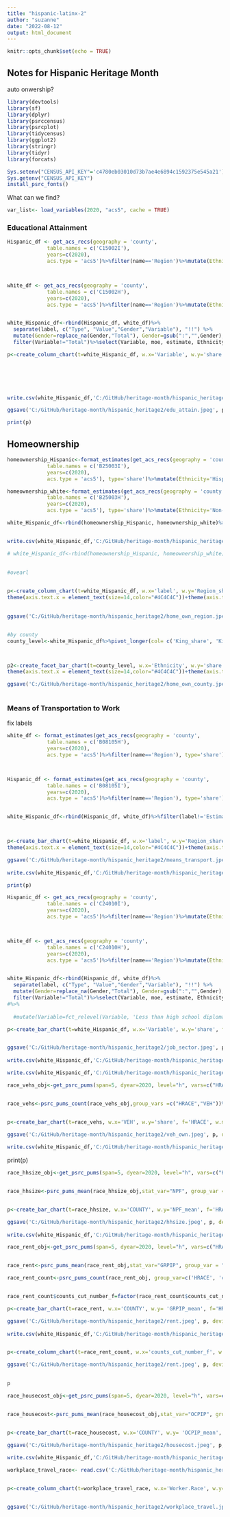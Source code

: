 ```yaml
---
title: "hispanic-latinx-2"
author: "suzanne"
date: "2022-08-12"
output: html_document
---
```


```r
knitr::opts_chunk$set(echo = TRUE)
```

## Notes for Hispanic Heritage Month

auto onwership?

```r
library(devtools)
library(sf)
library(dplyr)
library(psrccensus)
library(psrcplot)
library(tidycensus)
library(ggplot2)
library(stringr)
library(tidyr)
library(forcats)

Sys.setenv("CENSUS_API_KEY"='c4780eb03010d73b7ae4e6894c1592375e545a21')
Sys.getenv("CENSUS_API_KEY")
install_psrc_fonts()

```

What can we find?
```r
var_list<- load_variables(2020, "acs5", cache = TRUE)
```


### Educational Attainment


```r




Hispanic_df <- get_acs_recs(geography = 'county',
             table.names = c('C15002I'),
             years=c(2020),
             acs.type = 'acs5')%>%filter(name=='Region')%>%mutate(Ethnicity='Hispanic/Latinx')



white_df <- get_acs_recs(geography = 'county',
             table.names = c('C15002H'),
             years=c(2020),
             acs.type = 'acs5')%>%filter(name=='Region')%>%mutate(Ethnicity='Non-Hispanic/Latinx White')


white_Hispanic_df<-rbind(Hispanic_df, white_df)%>%
  separate(label, c("Type", "Value","Gender","Variable"), "!!") %>%
  mutate(Gender=replace_na(Gender,"Total"), Gender=gsub(":","",Gender),Variable=replace_na(Variable,"Total")) %>%
  filter(Variable!="Total")%>%select(Variable, moe, estimate, Ethnicity)%>%group_by(Variable,Ethnicity)%>%mutate(sum_est = sum(estimate), moe_grp=moe_sum(moe,sum(estimate))) %>%select(sum_est, moe_grp, Ethnicity,Variable)%>%filter(row_number()==1)%>%group_by(Ethnicity)%>%mutate(sum_Eth=sum(sum_est), moe_Eth=moe_sum(moe_grp, sum(sum_est)))%>%mutate(share=sum_est/sum_Eth, moe_share=moe_prop(sum_est, sum_Eth, moe_grp, moe_Eth))%>%mutate(Variable=fct_relevel(Variable, 'Less than high school diploma', 'High school graduate (includes equivalency)', 'Some college or associate\'s degree', 'Bachelor\'s degree or higher'))%>%mutate(Variable=str_wrap(Variable, width=11))

p<-create_column_chart(t=white_Hispanic_df, w.x='Variable', w.y='share', f='Ethnicity', w.moe='moe_share', est.type='percent', w.color = 'PrOr')+ theme(axis.text.x = element_text(size=14,color="#4C4C4C"))+theme(axis.text.y = element_text(size=14,color="#4C4C4C"))+theme(legend.text = element_text(size=14,color="#4C4C4C"))
  
  




write.csv(white_Hispanic_df,'C:/GitHub/heritage-month/hispanic_heritage2/edu_attain.csv')

ggsave('C:/GitHub/heritage-month/hispanic_heritage2/edu_attain.jpeg', p, device='jpeg', width=14, height=10, dpi=72)

print(p)

```


## Homeownership


```r


homeownership_Hispanic<-format_estimates(get_acs_recs(geography = 'county',
             table.names = c('B25003I'),
             years=c(2020),
             acs.type = 'acs5'), type='share')%>%mutate(Ethnicity='Hispanic/Latinx')%>%filter(label=='Estimate!!Total:!!Owner occupied')

homeownership_white<-format_estimates(get_acs_recs(geography = 'county',
             table.names = c('B25003H'),
             years=c(2020),
             acs.type = 'acs5'), type='share')%>%mutate(Ethnicity='Non-Hispanic/Latinx White')%>%filter(label=='Estimate!!Total:!!Owner occupied')%>%mutate(label='Householder Owns Home')

white_Hispanic_df<-rbind(homeownership_Hispanic, homeownership_white)%>%filter(label!='Estimate!!Total:')%>%mutate(label='Householder Owns Home')


write.csv(white_Hispanic_df,'C:/GitHub/heritage-month/hispanic_heritage2/home_ownership.csv')

# white_Hispanic_df<-rbind(homeownership_Hispanic, homeownership_white)
                                                                                                                                                                                                                                                                                                                                                       
                                                                                                                                                                                                                                                                                                                                                                                                                            
#ovearl


p<-create_column_chart(t=white_Hispanic_df, w.x='label', w.y='Region_share', f='Ethnicity', w.moe='Region_share_moe', est.type='percent', w.color = 'PrOr')+
theme(axis.text.x = element_text(size=14,color="#4C4C4C"))+theme(axis.text.y = element_text(size=14,color="#4C4C4C"))+theme(legend.text = element_text(size=14,color="#4C4C4C"))
  

ggsave('C:/GitHub/heritage-month/hispanic_heritage2/home_own_region.jpeg', p, device='jpeg', width=14, height=10, dpi=72)


#by county
county_level<-white_Hispanic_df%>%pivot_longer(col= c('King_share', 'Kitsap_share', 'Pierce_share', 'Snohomish_share'), names_to='County', values_to='share', values_drop_na = TRUE)%>%pivot_longer(col= c('King_share_moe', 'Kitsap_share_moe', 'Pierce_share_moe', 'Snohomish_share_moe'), names_to='County2', values_to='moe', values_drop_na = TRUE)%>%filter((County=='King_share'& County2=='King_share_moe')|                                  (County=='Pierce_share'& County2=='Pierce_share_moe')|(County=='Snohomish_share'& County2=='Snohomish_share_moe')|(County=='Kitsap_share'& County2=='Kitsap_share_moe'))%>%mutate(County_Name=sub("_.*","", County))



p2<-create_facet_bar_chart(t=county_level, w.x='Ethnicity', w.y='share', f='County_Name', w.moe='moe', est.type='percent', g='label', w.color = 'psrc_dark')+
theme(axis.text.x = element_text(size=14,color="#4C4C4C"))+theme(axis.text.y = element_text(size=14,color="#4C4C4C"))

ggsave('C:/GitHub/heritage-month/hispanic_heritage2/home_own_county.jpeg', p2, device='jpeg', width=14, height=7, dpi=72)
  

```





### Means of Transportation to Work
fix labels
```r

white_df <- format_estimates(get_acs_recs(geography = 'county',
             table.names = c('B08105H'),
             years=c(2020),
             acs.type = 'acs5')%>%filter(name=='Region'), type='share')%>%mutate(Ethnicity='Non-Hispanic/Latinx White')



Hispanic_df <- format_estimates(get_acs_recs(geography = 'county',
             table.names = c('B08105I'),
             years=c(2020),
             acs.type = 'acs5')%>%filter(name=='Region'), type='share')%>%mutate(Ethnicity='Hispanic/Latinx')


white_Hispanic_df<-rbind(Hispanic_df, white_df)%>%filter(label!='Estimate!!Total:' & label!='Estimate!!Total:!!Female:' & label!= 'Estimate!!Total:!!Male:')%>%filter(label!='Estimate!!Total:!!Car, truck, or van - drove alone')%>%mutate(label=str_remove(label, 'Estimate!!Total:!!'))%>%mutate(label=str_wrap(label, width=20))



p<-create_bar_chart(t=white_Hispanic_df, w.x='label', w.y='Region_share', f='Ethnicity', w.moe='Region_share_moe', est.type='percent',  w.color = 'PrOr')+theme(axis.text.x = element_text(size=14,color="#4C4C4C"))+theme(legend.text = element_text(size=14,color="#4C4C4C"))+
theme(axis.text.x = element_text(size=14,color="#4C4C4C"))+theme(axis.text.y = element_text(size=14,color="#4C4C4C"))+coord_flip()

ggsave('C:/GitHub/heritage-month/hispanic_heritage2/means_transport.jpeg', p, device='jpeg', width=11, height=7, dpi=72)
  
write.csv(white_Hispanic_df,'C:/GitHub/heritage-month/hispanic_heritage2/means_transport.csv')

print(p)
```





```r
Hispanic_df <- get_acs_recs(geography = 'county',
             table.names = c('C24010I'),
             years=c(2020),
             acs.type = 'acs5')%>%filter(name=='Region')%>%mutate(Ethnicity='Hispanic/Latinx')



white_df <- get_acs_recs(geography = 'county',
             table.names = c('C24010H'),
             years=c(2020),
             acs.type = 'acs5')%>%filter(name=='Region')%>%mutate(Ethnicity='Non-Hispanic/Latinx White')


white_Hispanic_df<-rbind(Hispanic_df, white_df)%>%
  separate(label, c("Type", "Value","Gender","Variable"), "!!") %>%
  mutate(Gender=replace_na(Gender,"Total"), Gender=gsub(":","",Gender),Variable=replace_na(Variable,"Total")) %>%
  filter(Variable!="Total")%>%select(Variable, moe, estimate, Ethnicity)%>%group_by(Variable,Ethnicity)%>%mutate(sum_est = sum(estimate), moe_grp=moe_sum(moe,sum(estimate))) %>%select(sum_est, moe_grp, Ethnicity,Variable)%>%filter(row_number()==1)%>%group_by(Ethnicity)%>%mutate(sum_Eth=sum(sum_est), moe_Eth=moe_sum(moe_grp, sum(sum_est)))%>%mutate(share=sum_est/sum_Eth, moe_share=moe_prop(sum_est, sum_Eth, moe_grp, moe_Eth))%>%mutate(Variable=str_remove(Variable, 'occupations'))%>%mutate(Variable=str_wrap(Variable, width=20))
#%>%
  
  #mutate(Variable=fct_relevel(Variable, 'Less than high school diploma', 'High school graduate (includes equivalency)', 'Some college or associate\'s degree', 'Bachelor\'s degree or higher'))

p<-create_bar_chart(t=white_Hispanic_df, w.x='Variable', w.y='share', f='Ethnicity', w.moe='moe_share', est.type='percent', w.color = 'PrOr')+theme(axis.text.x = element_text(size=14,color="#4C4C4C"))+theme(legend.text = element_text(size=14,color="#4C4C4C"))+coord_flip()


ggsave('C:/GitHub/heritage-month/hispanic_heritage2/job_sector.jpeg', p, device='jpeg', width=11, height=7, dpi=72)
  
write.csv(white_Hispanic_df,'C:/GitHub/heritage-month/hispanic_heritage2/job_sector.csv')

```


```r
write.csv(white_Hispanic_df,'C:/GitHub/heritage-month/hispanic_heritage2/job_sector.csv')
```

```r
race_vehs_obj<-get_psrc_pums(span=5, dyear=2020, level="h", vars=c("HRACE","VEH"))


race_vehs<-psrc_pums_count(race_vehs_obj,group_vars =c("HRACE","VEH"))%>%filter(HRACE=='Hispanic or Latino' | HRACE=='White alone')%>%filter(VEH!='Total')


p<-create_bar_chart(t=race_vehs, w.x='VEH', w.y='share', f='HRACE', w.moe='share_moe', est.type='percent', w.color = 'PrOr')+coord_flip()

ggsave('C:/GitHub/heritage-month/hispanic_heritage2/veh_own.jpeg', p, device='jpeg', width=11, height=7, dpi=72)
  
write.csv(white_Hispanic_df,'C:/GitHub/heritage-month/hispanic_heritage2/veh_own.csv')

```


print(p)

```r
race_hhsize_obj<-get_psrc_pums(span=5, dyear=2020, level="h", vars=c("HRACE","NPF"))


race_hhsize<-psrc_pums_mean(race_hhsize_obj,stat_var="NPF", group_var = "HRACE")%>%filter(HRACE=='Hispanic or Latino' | HRACE=='White alone')


p<-create_bar_chart(t=race_hhsize, w.x='COUNTY', w.y='NPF_mean', f='HRACE', w.moe='NPF_mean_moe', est.type='percent', w.color = 'PrOr', )+coord_flip()

ggsave('C:/GitHub/heritage-month/hispanic_heritage2/hhsize.jpeg', p, device='jpeg', width=11, height=7, dpi=72)
  
write.csv(white_Hispanic_df,'C:/GitHub/heritage-month/hispanic_heritage2/hhsize.csv')


```

```r
race_rent_obj<-get_psrc_pums(span=5, dyear=2020, level="h", vars=c("HRACE","GRPIP"))%>% mutate(counts_cut_number   = cut_interval(GRPIP, n = 4))


race_rent<-psrc_pums_mean(race_rent_obj,stat_var="GRPIP", group_var = "HRACE")%>%filter(HRACE=='Hispanic or Latino' | HRACE=='White alone')

race_rent_count<-psrc_pums_count(race_rent_obj, group_var=c('HRACE', 'counts_cut_number'))%>%drop_na(counts_cut_number)%>%filter(counts_cut_number!='Total')


race_rent_count$counts_cut_number_f=factor(race_rent_count$counts_cut_number, levels=c('[1,26]', '(26,51]', '(51,76]','(76,101]'))

p<-create_bar_chart(t=race_rent, w.x='COUNTY', w.y= 'GRPIP_mean', f='HRACE', w.moe='GRPIP_mean_moe', est.type='percent', w.color = 'PrOr', )+coord_flip()

ggsave('C:/GitHub/heritage-month/hispanic_heritage2/rent.jpeg', p, device='jpeg', width=11, height=7, dpi=72)
  
write.csv(white_Hispanic_df,'C:/GitHub/heritage-month/hispanic_heritage2/rent.csv')


p<-create_column_chart(t=race_rent_count, w.x='counts_cut_number_f', w.y= 'count', f='HRACE', w.moe='count_moe', est.type='number', w.color = 'psrc_dark' )

ggsave('C:/GitHub/heritage-month/hispanic_heritage2/rent.jpeg', p, device='jpeg', width=25, height=7, dpi=72)
  

p
```

```r
race_housecost_obj<-get_psrc_pums(span=5, dyear=2020, level="h", vars=c("HRACE","OCPIP"))


race_housecost<-psrc_pums_mean(race_housecost_obj,stat_var="OCPIP", group_var = "HRACE")%>%filter(HRACE=='Hispanic or Latino' | HRACE=='White alone')


p<-create_bar_chart(t=race_housecost, w.x='COUNTY', w.y= 'OCPIP_mean', f='HRACE', w.moe='OCPIP_mean_moe', est.type='percent', w.color = 'PrOr', )+coord_flip()

ggsave('C:/GitHub/heritage-month/hispanic_heritage2/housecost.jpeg', p, device='jpeg', width=11, height=7, dpi=72)
  
write.csv(white_Hispanic_df,'C:/GitHub/heritage-month/hispanic_heritage2/housecost.csv')


```
```r
workplace_travel_race<- read.csv('C:/GitHub/heritage-month/hispanic_heritage2/workplace_travel_race_2021.csv')%>%mutate(Worker.Race=str_wrap(Worker.Race, width=11))


p<-create_column_chart(t=workplace_travel_race, w.x='Worker.Race', w.y= 'Works.outside.the.home', f='Worker.Race', w.moe='moe', est.type='percent', w.color = 'psrc_dark' )


ggsave('C:/GitHub/heritage-month/hispanic_heritage2/workplace_travel.jpeg', p, device='jpeg', width=11, height=7, dpi=72)


```




